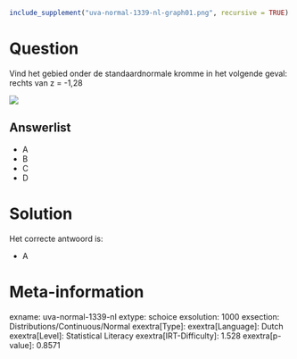```r
include_supplement("uva-normal-1339-nl-graph01.png", recursive = TRUE)
```

Question
========

Vind het gebied onder de standaardnormale kromme in het volgende geval:
rechts van z = -1,28

![](uva-normal-1339-nl-graph01.png)

Answerlist
----------

* A
* B
* C
* D

Solution
========

Het correcte antwoord is: 

* A

Meta-information
================
exname: uva-normal-1339-nl
extype: schoice
exsolution: 1000
exsection: Distributions/Continuous/Normal
exextra[Type]: 
exextra[Language]: Dutch
exextra[Level]: Statistical Literacy
exextra[IRT-Difficulty]: 1.528
exextra[p-value]: 0.8571
